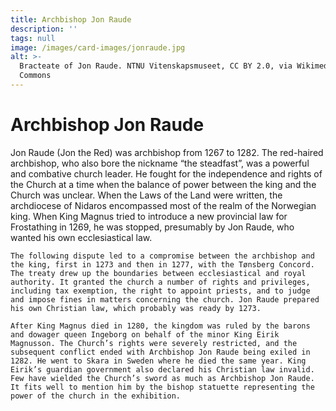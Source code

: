 ```yaml
---
title: Archbishop Jon Raude
description: ''
tags: null
image: /images/card-images/jonraude.jpg
alt: >-
  Bracteate of Jon Raude. NTNU Vitenskapsmuseet, CC BY 2.0, via Wikimedia
  Commons
---
```



# Archbishop Jon Raude

<Container stil="initial side">
    Jon Raude (Jon the Red) was archbishop from 1267 to 1282. The red-haired archbishop, who also bore the nickname “the steadfast”, was a powerful and combative church leader. He fought for the independence and rights of the Church at a time when the balance of power between the king and the Church was unclear. When the Laws of the Land were written, the archdiocese of Nidaros encompassed most of the realm of the Norwegian king. When King Magnus tried to introduce a new provincial law for Frostathing in 1269, he was stopped, presumably by Jon Raude, who wanted his own ecclesiastical law. 
    
    The following dispute led to a compromise between the archbishop and the king, first in 1273 and then in 1277, with the Tønsberg Concord. The treaty drew up the boundaries between ecclesiastical and royal authority. It granted the church a number of rights and privileges, including tax exemption, the right to appoint priests, and to judge and impose fines in matters concerning the church. Jon Raude prepared his own Christian law, which probably was ready by 1273. 
    
    After King Magnus died in 1280, the kingdom was ruled by the barons and dowager queen Ingeborg on behalf of the minor King Eirik Magnusson. The Church’s rights were severely restricted, and the subsequent conflict ended with Archbishop Jon Raude being exiled in 1282. He went to Skara in Sweden where he died the same year. King Eirik’s guardian government also declared his Christian law invalid. Few have wielded the Church’s sword as much as Archbishop Jon Raude. It fits well to mention him by the bishop statuette representing the power of the church in the exhibition.

</Container>
